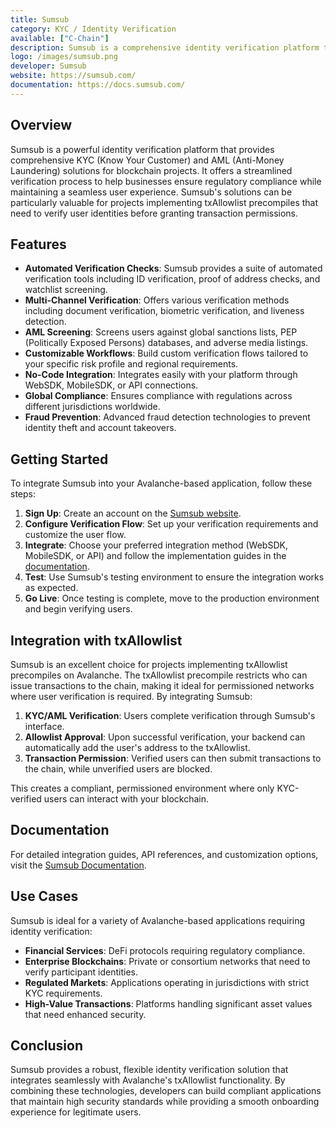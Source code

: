 ```yaml
---
title: Sumsub
category: KYC / Identity Verification
available: ["C-Chain"]
description: Sumsub is a comprehensive identity verification platform that offers KYC/AML solutions for compliant user onboarding, perfect for txAllowlist implementations.
logo: /images/sumsub.png
developer: Sumsub
website: https://sumsub.com/
documentation: https://docs.sumsub.com/
---
```


## Overview

Sumsub is a powerful identity verification platform that provides comprehensive KYC (Know Your Customer) and AML (Anti-Money Laundering) solutions for blockchain projects. It offers a streamlined verification process to help businesses ensure regulatory compliance while maintaining a seamless user experience. Sumsub's solutions can be particularly valuable for projects implementing txAllowlist precompiles that need to verify user identities before granting transaction permissions.

## Features

- **Automated Verification Checks**: Sumsub provides a suite of automated verification tools including ID verification, proof of address checks, and watchlist screening.
- **Multi-Channel Verification**: Offers various verification methods including document verification, biometric verification, and liveness detection.
- **AML Screening**: Screens users against global sanctions lists, PEP (Politically Exposed Persons) databases, and adverse media listings.
- **Customizable Workflows**: Build custom verification flows tailored to your specific risk profile and regional requirements.
- **No-Code Integration**: Integrates easily with your platform through WebSDK, MobileSDK, or API connections.
- **Global Compliance**: Ensures compliance with regulations across different jurisdictions worldwide.
- **Fraud Prevention**: Advanced fraud detection technologies to prevent identity theft and account takeovers.

## Getting Started

To integrate Sumsub into your Avalanche-based application, follow these steps:

1. **Sign Up**: Create an account on the [Sumsub website](https://sumsub.com/).
2. **Configure Verification Flow**: Set up your verification requirements and customize the user flow.
3. **Integrate**: Choose your preferred integration method (WebSDK, MobileSDK, or API) and follow the implementation guides in the [documentation](https://docs.sumsub.com/).
4. **Test**: Use Sumsub's testing environment to ensure the integration works as expected.
5. **Go Live**: Once testing is complete, move to the production environment and begin verifying users.

## Integration with txAllowlist

Sumsub is an excellent choice for projects implementing txAllowlist precompiles on Avalanche. The txAllowlist precompile restricts who can issue transactions to the chain, making it ideal for permissioned networks where user verification is required. By integrating Sumsub:

1. **KYC/AML Verification**: Users complete verification through Sumsub's interface.
2. **Allowlist Approval**: Upon successful verification, your backend can automatically add the user's address to the txAllowlist.
3. **Transaction Permission**: Verified users can then submit transactions to the chain, while unverified users are blocked.

This creates a compliant, permissioned environment where only KYC-verified users can interact with your blockchain.

## Documentation

For detailed integration guides, API references, and customization options, visit the [Sumsub Documentation](https://docs.sumsub.com/).

## Use Cases

Sumsub is ideal for a variety of Avalanche-based applications requiring identity verification:

- **Financial Services**: DeFi protocols requiring regulatory compliance.
- **Enterprise Blockchains**: Private or consortium networks that need to verify participant identities.
- **Regulated Markets**: Applications operating in jurisdictions with strict KYC requirements.
- **High-Value Transactions**: Platforms handling significant asset values that need enhanced security.

## Conclusion

Sumsub provides a robust, flexible identity verification solution that integrates seamlessly with Avalanche's txAllowlist functionality. By combining these technologies, developers can build compliant applications that maintain high security standards while providing a smooth onboarding experience for legitimate users. 